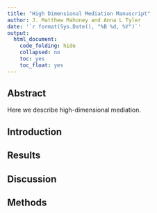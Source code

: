 ```yaml
---
title: "High Dimensional Mediation Manuscript"
author: J. Matthew Mahoney and Anna L Tyler
date: '`r format(Sys.Date(), "%B %d, %Y")`'
output: 
  html_document:
    code_folding: hide
    collapsed: no
    toc: yes
    toc_float: yes
---
```


## Abstract
Here we describe high-dimensional mediation.

## Introduction

## Results

## Discussion

## Methods

